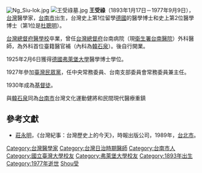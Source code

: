 [[File:Ng_Siu-lok.jpg|thumb]]
[[File:王受祿墓.jpg|thumb]]
'''王受祿'''（1893年1月17日－1977年9月9日），[[台灣|台灣]]醫學家，[[台南市|台南市]]出生，台灣史上第1位留學[[德國|德國]]的醫學博士和史上第2位醫學博士（第1位是[[杜聰明|杜聰明]]）。

[[台灣總督府醫學校|台灣總督府醫學校]]卒業，曾任[[台灣總督府|台灣總督府]]台南病院（現[[衛生署台南醫院|衛生署台南醫院]]）外科醫師，為外科首位臺籍醫官補（內科為[[韓石泉|韓石泉]]）。後自行開業。

1925年2月6日獲得[[德國|德國]][[弗萊堡大學|弗萊堡大學]]醫學博士學位。

1927年參加[[臺灣民眾黨_(1927年)|臺灣民眾黨]]，任中央常務委員、台南支部委員會常務委員兼主任。

1930年成為[[基督徒|基督徒]]。

與[[韓石泉|韓石泉]]同為[[台南市|台南市]]台灣文化運動健將和民間現代醫療重鎮

==參考文獻==
{{Wikiquote|王受祿}}
*[[莊永明|莊永明]]，《台灣紀事：台灣歷史上的今天》，時報出版公司，1989年，[[台北市|台北市]]。

{{DEFAULTSORT:Wang王}}
[[Category:台灣醫學家|Category:台灣醫學家]]
[[Category:台灣日治時期醫師|Category:台灣日治時期醫師]]
[[Category:台南市人|Category:台南市人]]
[[Category:國立臺灣大學校友|Category:國立臺灣大學校友]]
[[Category:弗萊堡大學校友|Category:弗萊堡大學校友]]
[[Category:1893年出生|Category:1893年出生]]
[[Category:1977年逝世|Category:1977年逝世]]
[[Category:王姓|Shou受]]